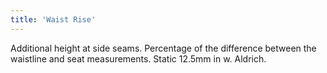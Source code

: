 ```yaml
---
title: 'Waist Rise'
---
```


Additional height at side seams. Percentage of the difference between the waistline and seat measurements. Static 12.5mm in w. Aldrich.
